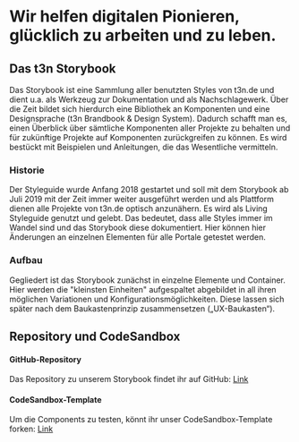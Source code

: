 
<Meta title="Storybook/Info/Einleitung" />

# Wir helfen digitalen Pionieren, glücklich zu arbeiten und zu leben.

## Das t3n Storybook

Das Storybook ist eine Sammlung aller benutzten Styles von t3n.de und dient u.a. als Werkzeug zur Dokumentation und als Nachschlagewerk. Über die Zeit bildet sich hierdurch eine Bibliothek an Komponenten und eine Designsprache (t3n Brandbook & Design System). Dadurch schafft man es, einen Überblick über sämtliche Komponenten aller Projekte zu behalten und für zukünftige Projekte auf Komponenten zurückgreifen zu können. Es wird bestückt mit Beispielen und Anleitungen, die das Wesentliche vermitteln.

### Historie

Der Styleguide wurde Anfang 2018 gestartet und soll mit dem Storybook ab Juli 2019 mit der Zeit immer weiter ausgeführt werden und als Plattform dienen alle Projekte von t3n.de optisch anzunähern. Es wird als Living Styleguide genutzt und gelebt. Das bedeutet, dass alle Styles immer im Wandel sind und das Storybook diese dokumentiert. Hier können hier Änderungen an einzelnen Elementen für alle Portale getestet werden.

### Aufbau

Gegliedert ist das Storybook zunächst in einzelne Elemente und Container. Hier werden die "kleinsten Einheiten" aufgespaltet abgebildet in all ihren möglichen Variationen und Konfigurationsmöglichkeiten. Diese lassen sich später nach dem Baukastenprinzip zusammensetzen („UX-Baukasten“).

## Repository und CodeSandbox

#### GitHub-Repository

Das Repository zu unserem Storybook findet ihr auf GitHub: <a href="https://github.com/t3n/react-packages" title="t3n Storybook auf Github" target="_blank">Link</a>

#### CodeSandbox-Template

Um die Components zu testen, könnt ihr unser CodeSandbox-Template forken: <a href="https://codesandbox.io/s/t3n-react-components-fbvgb" title="t3n Components Template CodeSandbox" target="_blank">Link</a>
